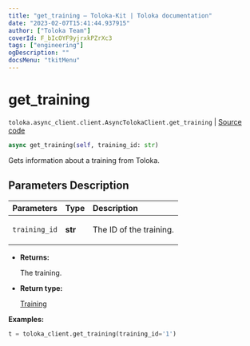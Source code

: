 ```yaml
---
title: "get_training — Toloka-Kit | Toloka documentation"
date: "2023-02-07T15:41:44.937915"
author: ["Toloka Team"]
coverId: F_bIcOYF9yjrxkPZrXc3
tags: ["engineering"]
ogDescription: ""
docsMenu: "tkitMenu"
---
```


# get_training
`toloka.async_client.client.AsyncTolokaClient.get_training` | [Source code](https://github.com/Toloka/toloka-kit/blob/v1.1.3/src/async_client/client.py#L0)

```python
async get_training(self, training_id: str)
```

Gets information about a training from Toloka.

## Parameters Description

| Parameters | Type | Description |
| :----------| :----| :-----------|
`training_id`|**str**|<p>The ID of the training.</p>

* **Returns:**

  The training.

* **Return type:**

  [Training](/docs-new/toloka-kit/reference/toloka.client.training.Training)

**Examples:**

```python
t = toloka_client.get_training(training_id='1')
```
